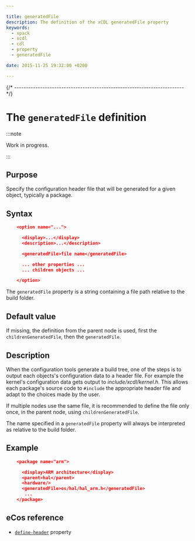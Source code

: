 ```yaml
---

title: generatedFile
description: The definition of the xCDL generatedFile property
keywords:
  - xpack
  - xcdl
  - cdl
  - property
  - generatedFile

date: 2015-11-25 19:32:00 +0200

---
```



{/* ------------------------------------------------------------------------ */}

# The `generatedFile` definition

:::note

Work in progress.

:::

## Purpose

Specify the configuration header file that will be generated for a given object, typically a package.

## Syntax

```json
    <option name="...">

      <display>...</display>
      <description>...</description>

      <generatedFile>file name</generatedFile>

      ... other properties ...
      ... children objects ...

    </option>
```

The `generatedFile` property is a string containing a file path relative to the build folder.

## Default value

If missing, the definition from the parent node is used, first the `childrenGeneratedFile`, then the `generatedFile`.

## Description

When the configuration tools generate a build tree, one of the steps is to output each objects's configuration data to a header file. For example the kernel's configuration data gets output to *include/xcdl/kernel.h*. This allows each package's source code to `#include` the appropriate header file and adapt to the choices made by the user.

If multiple nodes use the same file, it is recommended to define the file only once, in the parent node, using `childrenGeneratedFile`.

The name specified in a `generatedFile` property will always be interpreted as relative to the build folder.

## Example

```json
    <package name="arm">

      <display>ARM architecture</display>
      <parent>hal</parent>
      <hardware/>
      <generatedFile>os/hal/hal_arm.h</generatedFile>
       ...
    </package>
```

## eCos reference

- [`define-header`](https://ecos.sourceware.org/docs-latest/cdl-guide/ref.define-header.html) property
